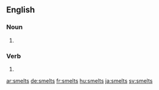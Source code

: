 
==English==

===Noun===
{{head|en|noun plural form}}

# {{plural of|smelt|lang=en}}

===Verb===
{{head|en|verb form}}

# {{en-third-person singular of|smelt}}

[[ar:smelts]]
[[de:smelts]]
[[fr:smelts]]
[[hu:smelts]]
[[ja:smelts]]
[[sv:smelts]]